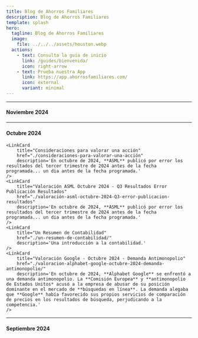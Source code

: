 ```yaml
---
title: Blog de Ahorros Familiares
description: Blog de Ahorros Familiares
template: splash
hero:
  tagline: Blog de Ahorros Familiares
  image:
    file: ../../../assets/houston.webp
  actions:
    - text: Consulta la guía de inicio
      link: /guides/bienvenida/
      icon: right-arrow
    - text: Prueba nuestra App
      link: https://app.ahorrosfamiliares.com/
      icon: external
      variant: minimal
---
```




---

#### Noviembre 2024

<CardGrid>
	<LinkCard
		title="Valoración Google - Octubre 2024 - Demanda Antimonopolio"
  		href="./valoracion-alphabet-google-octubre-2024-demanda-antimonopolio/"
		description='En octubre de 2024, **Alphabet Google** se enfrentó a una demanda antimonopolio. La **Comisión Europea** y **antimonopolio de Estados Unitos* acusó a la empresa de abusar de su posición dominante en el mercado de **búsquedas en línea**. La demanda alegaba que **Google** había favorecido sus propios servicios de comparación de precios en los resultados de búsqueda, perjudicando a la competencia.'
	/>
</CardGrid>

---

#### Octubre 2024

<CardGrid>

	<LinkCard
		title="Consideraciones para valorar una acción"
  		href="./consideraciones-para-valorar-una-acción"
		description='En octubre de 2024, **ASML** publicó por error los resultados del tercer trimestre de 2024 antes de la fecha programada... un dia antes de la fecha programada.'
	/>
	<LinkCard
		title="Valoración ASML Octubre 2024 - Q3 Resultados Error Publicación Resultados"
  		href="./valoración-asml-octubre-2024-Q3-error-publicacion-resultados"
		description='En octubre de 2024, **ASML** publicó por error los resultados del tercer trimestre de 2024 antes de la fecha programada... un dia antes de la fecha programada.'
	/>
	<LinkCard
		title="Un Resumen de Contabilidad"
  		href="./un-resumen-de-contabilidad/"
		description='Una introducción a la contabilidad.'
	/>
	<LinkCard
		title="Valoración Google - Octubre 2024 - Demanda Antimonopolio"
  		href="./valoracion-alphabet-google-octubre-2024-demanda-antimonopolio/"
		description='En octubre de 2024, **Alphabet Google** se enfrentó a una demanda antimonopolio. La **Comisión Europea** y **antimonopolio de Estados Unitos* acusó a la empresa de abusar de su posición dominante en el mercado de **búsquedas en línea**. La demanda alegaba que **Google** había favorecido sus propios servicios de comparación de precios en los resultados de búsqueda, perjudicando a la competencia.'
	/>
</CardGrid>

---

#### Septiembre 2024

<CardGrid>
	<LinkCard
		title="Tasa de Reinversión"
    		href="./tasa-de-reinversion/"
		description='Una introducción a la tasa de reinversión.'
	/>
	<LinkCard
		title="Intereses Minoritarios"
			href="./intereses-minoritarios/"
		description='Una introducción a los intereses minoritarios.'
	/>
</CardGrid>